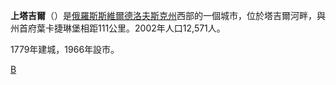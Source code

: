 {{coord|7.3775|N|59.9597|E|display=title}}
'''上塔吉爾'''（{{lang-ru|Ве́рхний Таги́л}}）是[[俄羅斯|俄羅斯]][[斯維爾德洛夫斯克州|斯維爾德洛夫斯克州]]西部的一個城市，位於塔吉爾河畔，與州首府葉卡捷琳堡相距111公里。2002年人口12,571人。

1779年建城，1966年設市。

{{斯維爾德洛夫斯克州城市}}

[[Category:斯維爾德洛夫斯克州城市|В]]